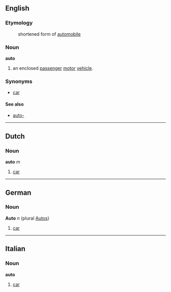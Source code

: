 ==English==
===Etymology===
:shortened form of [[automobile]]

===Noun===
'''auto'''

# an enclosed [[passenger]] [[motor]] [[vehicle]].

===Synonyms===
*[[car]]

====See also====
*[[auto-]]

----
==Dutch==
===Noun===
'''auto''' ''m''

# [[car]]

----
==German==
===Noun===
'''Auto''' ''n'' (plural [[Autos]])

# [[car]]

----
==Italian==
===Noun===
'''auto'''

# [[car]]